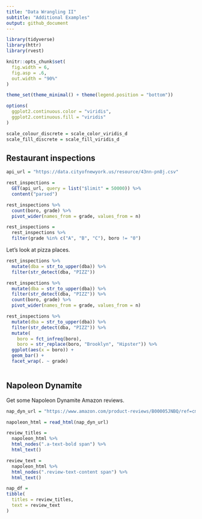 ```yaml
---
title: "Data Wrangling II"
subtitle: "Additional Examples"
output: github_document
---
```


```r
library(tidyverse)
library(httr)
library(rvest)

knitr::opts_chunk$set(
  fig.width = 6,
  fig.asp = .6,
  out.width = "90%"
)

theme_set(theme_minimal() + theme(legend.position = "bottom"))

options(
  ggplot2.continuous.color = "viridis",
  ggplot2.continuous.fill = "viridis"
)  

scale_colour_discrete = scale_color_viridis_d
scale_fill_discrete = scale_fill_viridis_d
```


## Restaurant inspections

```r
api_url = "https://data.cityofnewyork.us/resource/43nn-pn8j.csv"

rest_inspections = 
  GET(api_url, query = list("$limit" = 50000)) %>% 
  content("parsed")
```

```r
rest_inspections %>% 
  count(boro, grade) %>% 
  pivot_wider(names_from = grade, values_from = n)
```

```r
rest_inspections =
  rest_inspections %>% 
  filter(grade %in% c("A", "B", "C"), boro != "0")
```

Let's look at pizza places.

```r
rest_inspections %>% 
  mutate(dba = str_to_upper(dba)) %>% 
  filter(str_detect(dba, "PIZZ"))
```


```r
rest_inspections %>% 
  mutate(dba = str_to_upper(dba)) %>% 
  filter(str_detect(dba, "PIZZ")) %>% 
  count(boro, grade) %>% 
  pivot_wider(names_from = grade, values_from = n)
```

```r
rest_inspections %>% 
  mutate(dba = str_to_upper(dba)) %>% 
  filter(str_detect(dba, "PIZZ")) %>% 
  mutate(
    boro = fct_infreq(boro),
    boro = str_replace(boro, "Brooklyn", "Hipster")) %>% 
  ggplot(aes(x = boro)) + 
  geom_bar() +
  facet_wrap(. ~ grade)
  
```


## Napoleon Dynamite

Get some Napoleon Dynamite Amazon reviews.

```r
nap_dyn_url = "https://www.amazon.com/product-reviews/B00005JNBQ/ref=cm_cr_arp_d_viewopt_rvwer?ie=UTF8&reviewerType=avp_only_reviews&sortBy=recent&pageNumber=2"

napoleon_html = read_html(nap_dyn_url)

review_titles = 
  napoleon_html %>% 
  html_nodes(".a-text-bold span") %>% 
  html_text()

review_text = 
  napoleon_html %>% 
  html_nodes(".review-text-content span") %>% 
  html_text()

nap_df = 
tibble(
  titles = review_titles,
  text = review_text
)
```
